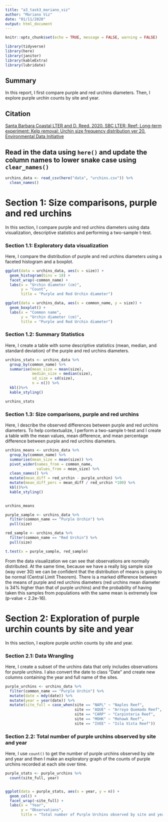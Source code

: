 ```yaml
---
title: "a3_task3_mariano_viz"
author: "Mariano Viz"
date: "01/11/2020"
output: html_document
---
```


```r
knitr::opts_chunk$set(echo = TRUE, message = FALSE, warning = FALSE)

library(tidyverse)
library(here)
library(janitor)
library(kableExtra)
library(lubridate)

```



## Summary

In this report, I first compare purple and red urchins diameters. Then, I explore purple urchin counts by site and year.

## Citation

[Santa Barbara Coastal LTER and D. Reed. 2020. SBC LTER: Reef: Long-term experiment: Kelp removal: Urchin size frequency distribution ver 20. Environmental Data Initiative](https://doi.org/10.6073/pasta/5a1e9ef03aa47bd2225c0bb98a02a63b)


## Read in the data using `here()` and update the column names to lower snake case using `clear_names()`

```r

urchins_data <- read_csv(here("data", "urchins.csv")) %>% 
  clean_names()

```




# **Section 1**: Size comparisons, purple and red urchins

In this section, I compare purple and red urchins diameters using data visualization, descriptive statistics and performing a two-sample t-test.

### **Section 1.1**: Exploratory data visualization

Here, I compare the distribution of purple and red urchins diameters using a faceted histogram and a boxplot.

```r

ggplot(data = urchins_data, aes(x = size)) +
  geom_histogram(bins = 18) +
  facet_wrap(~common_name) +
  labs(x = "Urchin diameter (cm)",
       y = "Count",
       title = "Purple and Red Urchin diameter")

```



```r
ggplot(data = urchins_data, aes(x = common_name, y = size)) +
  geom_boxplot() +
  labs(x = "Common name",
       y = "Urchin diameter (cm)",
       title = "Purple and Red Urchin diameter")

```

### **Section 1.2**: Summary Statistics

Here, I create a table with some descriptive statistics (mean, median, and standard deviation) of the purple and red urchins diameters. 


```r

urchins_stats <- urchins_data %>% 
  group_by(common_name) %>% 
  summarise(mean_size = mean(size),
            median_size = median(size),
            sd_size = sd(size),
            n = n()) %>%
  kbl()%>% 
  kable_styling()

urchins_stats

```

### **Section 1.3**: Size comparisons, purple and red urchins

Here, I describe the observed differences between purple and red urchins diameters. To help contextualize,  I perform a two-sample t-test and I create a table with the mean values, mean difference, and mean percentage difference between purple and red urchins diameters.

```r
urchins_means <- urchins_data %>% 
  group_by(common_name) %>% 
  summarise(mean_size = mean(size)) %>% 
  pivot_wider(names_from = common_name,
              values_from = mean_size) %>% 
  clean_names() %>% 
  mutate(mean_diff = red_urchin - purple_urchin) %>% 
  mutate(mean_diff_perc = mean_diff / red_urchin *100) %>% 
  kbl()%>% 
  kable_styling()
  

urchins_means

purple_sample <- urchins_data %>% 
  filter(common_name == "Purple Urchin") %>% 
  pull(size)

red_sample <- urchins_data %>% 
  filter(common_name == "Red Urchin") %>% 
  pull(size)

t.test(x = purple_sample, red_sample)


```

From the data visualization we can see that observations are normally distributed. At the same time, because we have a really big sample size (way over 30) we can be confident that the distribution of means is going to be normal (Central Limit Theorem). 
There is a marked difference between the means of purple and red urchins diameters (red urchins mean diameter is 34% higher than that of purple urchins) and the probability of having taken this samples from populations with the same mean is extremely low (p-value < 2.2e-16).   


# **Section 2**: Exploration of purple urchin counts by site and year

In this section, I explore purple urchin counts by site and year.

### **Section 2.1**: Data Wrangling

Here, I create a subset of the urchins data that only includes observations for purple urchins. I also convert the date to class "Date" and create new columns containing the year and full name of the sites. 


```r

purple_urchins <- urchins_data %>% 
  filter(common_name == "Purple Urchin") %>% 
  mutate(date = mdy(date)) %>% 
  mutate(year = year(date)) %>% 
  mutate(site_full = case_when(site == "NAPL" ~ "Naples Reef",
                               site == "AQUE" ~ "Arroyo Quemado Reef",
                               site == "CARP" ~ "Carpinteria Reef",
                               site == "MOHK" ~ "Mohawk Reef",
                               site == "IVEE" ~ "Isla Vista Reef"))

```


### **Section 2.2**: Total number of purple urchins observed by site and year

Here, I use `count()` to get the number of purple urchins observed by site and year and then I make an exploratory graph of the counts of purple urchins recorded at each site over time.

```r

purple_stats <- purple_urchins %>% 
  count(site_full, year)


ggplot(data = purple_stats, aes(x = year, y = n)) +
  geom_col() +
  facet_wrap(~site_full) +
  labs(x = "Year",
       y = "Observations",
       title = "Total number of Purple Urchins observed by site and year")


```

